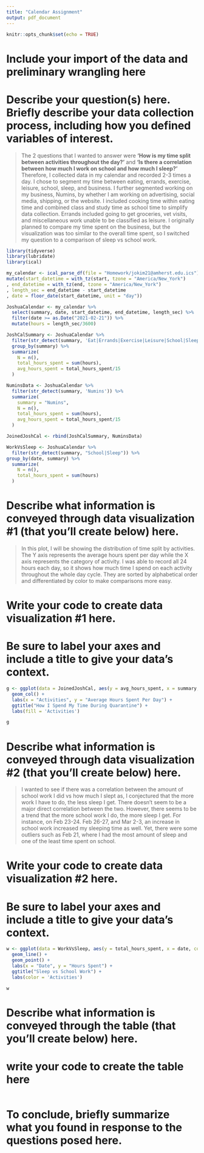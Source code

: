 ```yaml
---
title: "Calendar Assignment"
output: pdf_document
---
```


```r
knitr::opts_chunk$set(echo = TRUE)
```

# Include your import of the data and preliminary wrangling here
# Describe your question(s) here. Briefly describe your data collection process, including how you defined variables of interest.

> The 2 questions that I wanted to answer were **'How is my time split between activities throughout the day?'** and **'Is there a correlation between how much I work on school and how much I sleep?'** 
> Therefore, I collected data in my calendar and recorded 2-3 times a day. I chose to segment my time between eating, errands, exercise, leisure, school, sleep, and business. I further segmented working on my business, Numins, by whether I am working on advertising, social media, shipping, or the website. I included cooking time within eating time and combined class and study time as school time to simplify data collection. Errands included going to get groceries, vet visits, and miscellaneous work unable to be classified as leisure. I originally planned to compare my time spent on the business, but the visualization was too similar to the overall time spent, so I switched my question to a comparison of sleep vs school work. 

```r
library(tidyverse)
library(lubridate)
library(ical)

my_calendar <- ical_parse_df(file = "Homework/jokim21@amherst.edu.ics") %>%
mutate(start_datetime = with_tz(start, tzone = "America/New_York")
, end_datetime = with_tz(end, tzone = "America/New_York")
, length_sec = end_datetime - start_datetime
, date = floor_date(start_datetime, unit = "day"))

JoshuaCalendar <- my_calendar %>%
  select(summary, date, start_datetime, end_datetime, length_sec) %>%
  filter(date >= as.Date("2021-02-21")) %>%
  mutate(hours = length_sec/3600)

JoshCalSummary <- JoshuaCalendar %>%
  filter(str_detect(summary, 'Eat|Errands|Exercise|Leisure|School|Sleep')) %>%
  group_by(summary) %>%
  summarize( 
    N = n(),
    total_hours_spent = sum(hours),
    avg_hours_spent = total_hours_spent/15
  )

NuminsData <- JoshuaCalendar %>%
  filter(str_detect(summary, 'Numins')) %>%
  summarize(
    summary = "Numins",
    N = n(),
    total_hours_spent = sum(hours),
    avg_hours_spent = total_hours_spent/15
  )

JoinedJoshCal <- rbind(JoshCalSummary, NuminsData)

WorkVsSleep <- JoshuaCalendar %>%
  filter(str_detect(summary, "School|Sleep")) %>%
group_by(date, summary) %>%
  summarize( 
    N = n(),
    total_hours_spent = sum(hours)
  )
```


# Describe what information is conveyed through data visualization #1 (that you’ll create below) here.

> In this plot, I will be showing the distribution of time split by activities. The Y axis represents the average hours spent per day while the X axis represents the category of activity. I was able to record all 24 hours each day, so it shows how much time I spend on each activity throughout the whole day cycle. They are sorted by alphabetical order and differentiated by color to make comparisons more easy. 

# Write your code to create data visualization #1 here.
# Be sure to label your axes and include a title to give your data's context.

```r
g <- ggplot(data = JoinedJoshCal, aes(y = avg_hours_spent, x = summary, fill = summary)) +
  geom_col() +
  labs(x = "Activities", y = "Average Hours Spent Per Day") +
  ggtitle("How I Spend My Time During Quarantine") +
  labs(fill = 'Activities')

g
```

# Describe what information is conveyed through data visualization #2 (that you’ll create below) here.

> I wanted to see if there was a correlation between the amount of school work I did vs how much I slept as, I conjectured that the more work I have to do, the less sleep I get. There doesn't seem to be a major direct correlation between the two. However, there seems to be a trend that the more school work I do, the more sleep I get. For instance, on Feb 23-24. Feb 26-27, and Mar 2-3, an increase in school work increased my sleeping time as well. Yet, there were some outliers such as Feb 21, where I had the most amount of sleep and one of the least time spent on school. 

# Write your code to create data visualization #2 here.
# Be sure to label your axes and include a title to give your data's context.

```r
w <- ggplot(data = WorkVsSleep, aes(y = total_hours_spent, x = date, color = summary)) +
  geom_line() +
  geom_point() +
  labs(x = "Date", y = "Hours Spent") +
  ggtitle("Sleep vs School Work") +
  labs(color = 'Activities') 

w
```


# Describe what information is conveyed through the table (that you’ll create below) here.
# write your code to create the table here

```r

```


# To conclude, briefly summarize what you found in response to the questions posed here.

> 